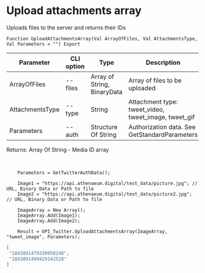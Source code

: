 ﻿---
sidebar_position: 7
---


# Upload attachments array
 Uploads files to the server and returns their IDs



`Function UploadAttachmentsArray(Val ArrayOfFiles, Val AttachmentsType, Val Parameters = "") Export`

  | Parameter | CLI option | Type | Description |
  |-|-|-|-|
  | ArrayOfFiles | --files | Array of String, BinaryData | Array of files to be uploaded |
  | AttachmentsType | --type | String | Attachment type: tweet_video, tweet_image, tweet_gif |
  | Parameters | --auth | Structure Of String | Authorization data. See GetStandardParameters |

  
  Returns:  Array Of String - Media ID array

<br/>




```bsl title="Code example"
    Parameters = GetTwitterAuthData();

    Image1 = "https://api.athenaeum.digital/test_data/picture.jpg"; // URL, Binary Data or Path to file
    Image2 = "https://api.athenaeum.digital/test_data/picture2.jpg"; // URL, Binary Data or Path to file

    ImageArray = New Array();
    ImageArray.Add(Image1);
    ImageArray.Add(Image2);

    Result = OPI_Twitter.UploadAttachmentsArray(ImageArray, "tweet_image", Parameters);
```
 



```json title="Result"
[
 "1843891479330058240",
 "1843891499429142528"
]
```

